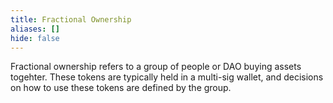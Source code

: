 ```yaml
---
title: Fractional Ownership
aliases: []
hide: false
---
```


Fractional ownership refers to a group of people or DAO buying assets togehter. These tokens are typically held in a multi-sig wallet, and decisions on how to use these tokens are defined by the group.
